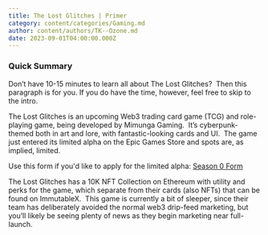 ```yaml
---
title: The Lost Glitches | Primer
category: content/categories/Gaming.md
author: content/authors/TK--Ozone.md
date: 2023-09-01T04:00:00.000Z
---
```


### Quick Summary

Don’t have 10-15 minutes to learn all about The Lost Glitches?  Then this paragraph is for you. If you do have the time, however, feel free to skip to the intro.  

The Lost Glitches is an upcoming Web3 trading card game (TCG) and role-playing game, being developed by Mimunga Gaming.  It’s cyberpunk-themed both in art and lore, with fantastic-looking cards and UI.  The game just entered its limited alpha on the Epic Games Store and spots are, as implied, limited.  

Use this form if you'd like to apply for the limited alpha: [Season 0 Form](https://forms.gle/zot1RJxRLKgZfCwGA)

The Lost Glitches has a 10K NFT Collection on Ethereum with utility and perks for the game, which separate from their cards (also NFTs) that can be found on ImmutableX.  This game is currently a bit of sleeper, since their team has deliberately avoided the normal web3 drip-feed marketing, but you’ll likely be seeing plenty of news as they begin marketing near full-launch.

